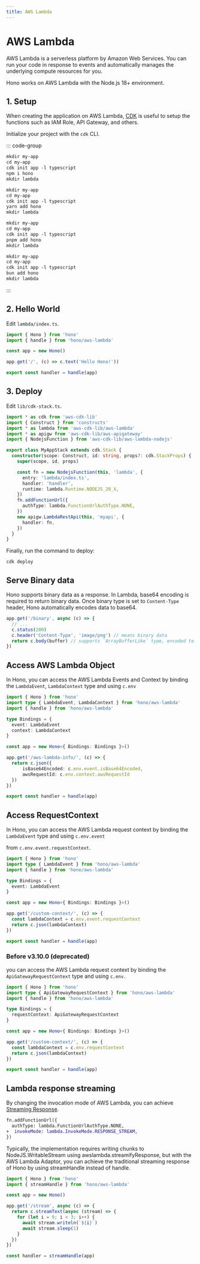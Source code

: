 ```yaml
---
title: AWS Lambda
---
```


# AWS Lambda

AWS Lambda is a serverless platform by Amazon Web Services.
You can run your code in response to events and automatically manages the underlying compute resources for you.

Hono works on AWS Lambda with the Node.js 18+ environment.

## 1. Setup

When creating the application on AWS Lambda,
[CDK](https://docs.aws.amazon.com/serverless-application-model/latest/developerguide/serverless-cdk.html)
is useful to setup the functions such as IAM Role, API Gateway, and others.

Initialize your project with the `cdk` CLI.

::: code-group

```txt [npm]
mkdir my-app
cd my-app
cdk init app -l typescript
npm i hono
mkdir lambda
```

```txt [yarn]
mkdir my-app
cd my-app
cdk init app -l typescript
yarn add hono
mkdir lambda
```

```txt [pnpm]
mkdir my-app
cd my-app
cdk init app -l typescript
pnpm add hono
mkdir lambda
```

```txt [bun]
mkdir my-app
cd my-app
cdk init app -l typescript
bun add hono
mkdir lambda
```

:::

## 2. Hello World

Edit `lambda/index.ts`.

```ts
import { Hono } from 'hono'
import { handle } from 'hono/aws-lambda'

const app = new Hono()

app.get('/', (c) => c.text('Hello Hono!'))

export const handler = handle(app)
```

## 3. Deploy

Edit `lib/cdk-stack.ts`.

```ts
import * as cdk from 'aws-cdk-lib'
import { Construct } from 'constructs'
import * as lambda from 'aws-cdk-lib/aws-lambda'
import * as apigw from 'aws-cdk-lib/aws-apigateway'
import { NodejsFunction } from 'aws-cdk-lib/aws-lambda-nodejs'

export class MyAppStack extends cdk.Stack {
  constructor(scope: Construct, id: string, props?: cdk.StackProps) {
    super(scope, id, props)

    const fn = new NodejsFunction(this, 'lambda', {
      entry: 'lambda/index.ts',
      handler: 'handler',
      runtime: lambda.Runtime.NODEJS_20_X,
    })
    fn.addFunctionUrl({
      authType: lambda.FunctionUrlAuthType.NONE,
    })
    new apigw.LambdaRestApi(this, 'myapi', {
      handler: fn,
    })
  }
}
```

Finally, run the command to deploy:

```
cdk deploy
```

## Serve Binary data

Hono supports binary data as a response.
In Lambda, base64 encoding is required to return binary data.
Once binary type is set to `Content-Type` header, Hono automatically encodes data to base64.

```ts
app.get('/binary', async (c) => {
  // ...
  c.status(200)
  c.header('Content-Type', 'image/png') // means binary data
  return c.body(buffer) // supports `ArrayBufferLike` type, encoded to base64.
})
```

## Access AWS Lambda Object

In Hono, you can access the AWS Lambda Events and Context by binding the `LambdaEvent`, `LambdaContext` type and using `c.env`


```ts
import { Hono } from 'hono'
import type { LambdaEvent, LambdaContext } from 'hono/aws-lambda'
import { handle } from 'hono/aws-lambda'

type Bindings = {
  event: LambdaEvent
  context: LambdaContext 
}

const app = new Hono<{ Bindings: Bindings }>()

app.get('/aws-lambda-info/', (c) => {
  return c.json({
      isBase64Encoded: c.env.event.isBase64Encoded,
      awsRequestId: c.env.context.awsRequestId
  })
})

export const handler = handle(app)
```

## Access RequestContext

In Hono, you can access the AWS Lambda request context by binding the `LambdaEvent` type and using `c.env.event`

from `c.env.event.requestContext`.

```ts
import { Hono } from 'hono'
import type { LambdaEvent } from 'hono/aws-lambda'
import { handle } from 'hono/aws-lambda'

type Bindings = {
  event: LambdaEvent 
}

const app = new Hono<{ Bindings: Bindings }>()

app.get('/custom-context/', (c) => {
  const lambdaContext = c.env.event.requestContext
  return c.json(lambdaContext)
})

export const handler = handle(app)
```

### Before v3.10.0 (deprecated)

you can access the AWS Lambda request context by binding the `ApiGatewayRequestContext` type and using `c.env.`

```ts
import { Hono } from 'hono'
import type { ApiGatewayRequestContext } from 'hono/aws-lambda'
import { handle } from 'hono/aws-lambda'

type Bindings = {
  requestContext: ApiGatewayRequestContext 
}

const app = new Hono<{ Bindings: Bindings }>()

app.get('/custom-context/', (c) => {
  const lambdaContext = c.env.requestContext
  return c.json(lambdaContext)
})

export const handler = handle(app)
```

## Lambda response streaming

By changing the invocation mode of AWS Lambda, you can achieve [Streaming Response](https://aws.amazon.com/blogs/compute/introducing-aws-lambda-response-streaming/).

```diff
fn.addFunctionUrl({
  authType: lambda.FunctionUrlAuthType.NONE,
+  invokeMode: lambda.InvokeMode.RESPONSE_STREAM,
})
```

Typically, the implementation requires writing chunks to NodeJS.WritableStream using awslambda.streamifyResponse, but with the AWS Lambda Adaptor, you can achieve the traditional streaming response of Hono by using streamHandle instead of handle.

```ts
import { Hono } from 'hono'
import { streamHandle } from 'hono/aws-lambda'

const app = new Hono()

app.get('/stream', async (c) => {
  return c.streamText(async (stream) => {
    for (let i = 0; i < 3; i++) {
      await stream.writeln(`${i}`)
      await stream.sleep(1)
    }
  })
})

const handler = streamHandle(app)
```

